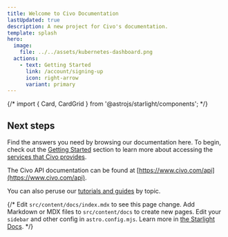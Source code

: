 ```yaml
---
title: Welcome to Civo Documentation
lastUpdated: true
description: A new project for Civo's documentation.
template: splash
hero:
  image:
    file: ../../assets/kubernetes-dashboard.png
  actions:
    - text: Getting Started
      link: /account/signing-up
      icon: right-arrow
      variant: primary
---
```


{/* import { Card, CardGrid } from '@astrojs/starlight/components'; */}

## Next steps

Find the answers you need by browsing our documentation here. To begin, check out the [Getting Started](/account/signing-up) section to learn more about accessing the [services that Civo provides](/overview/).

The Civo API documentation can be found at [https://www.civo.com/api](https://www.civo.com/api).

You can also peruse our [tutorials and guides](https://www.civo.com/learn) by topic.


{/* <CardGrid stagger>
	<Card title="Update content" icon="pencil">
		Edit `src/content/docs/index.mdx` to see this page change.
	</Card>
	<Card title="Add new content" icon="add-document">
		Add Markdown or MDX files to `src/content/docs` to create new pages.
	</Card>
	<Card title="Configure your site" icon="setting">
		Edit your `sidebar` and other config in `astro.config.mjs`.
	</Card>
	<Card title="Read the docs" icon="open-book">
		Learn more in [the Starlight Docs](https://starlight.astro.build/).
	</Card>
</CardGrid> */}
